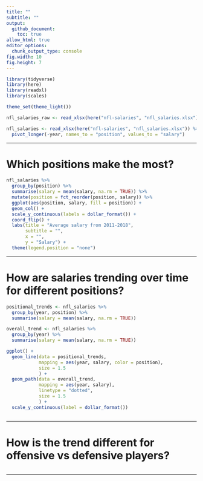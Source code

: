 ```yaml
---
title: ""
subtitle: ""
output:
  github_document:
    toc: true
allow_html: true
editor_options:
  chunk_output_type: console
fig.width: 10
fig.height: 7
---
```


```r

library(tidyverse)
library(here)
library(readxl)
library(scales)

```

```r

theme_set(theme_light())

```


```r

nfl_salaries_raw <- read_xlsx(here("nfl-salaries", "nfl_salaries.xlsx"))

nfl_salaries <- read_xlsx(here("nfl-salaries", "nfl_salaries.xlsx")) %>% 
  pivot_longer(-year, names_to = "position", values_to = "salary")

```

----------

# Which positions make the most?

```r

nfl_salaries %>% 
  group_by(position) %>% 
  summarise(salary = mean(salary, na.rm = TRUE)) %>% 
  mutate(position = fct_reorder(position, salary)) %>% 
  ggplot(aes(position, salary, fill = position)) + 
  geom_col() +
  scale_y_continuous(labels = dollar_format()) +
  coord_flip() +
  labs(title = "Average salary from 2011-2018", 
       subtitle = "",
       x = "",
       y = "Salary") +
  theme(legend.position = "none")

```


----------

# How are salaries trending over time for different positions?

```r

positional_trends <- nfl_salaries %>% 
  group_by(year, position) %>% 
  summarise(salary = mean(salary, na.rm = TRUE)) 

```

```r

overall_trend <- nfl_salaries %>% 
  group_by(year) %>% 
  summarise(salary = mean(salary, na.rm = TRUE))

```

```r

ggplot() +
  geom_line(data = positional_trends, 
            mapping = aes(year, salary, color = position), 
            size = 1.5
            ) +
  geom_path(data = overall_trend, 
            mapping = aes(year, salary), 
            linetype = "dotted",
            size = 1.5
            ) +
  scale_y_continuous(label = dollar_format())

```

```r



```

----------

# How is the trend different for offensive vs defensive players?

```r



```

----------

# 

